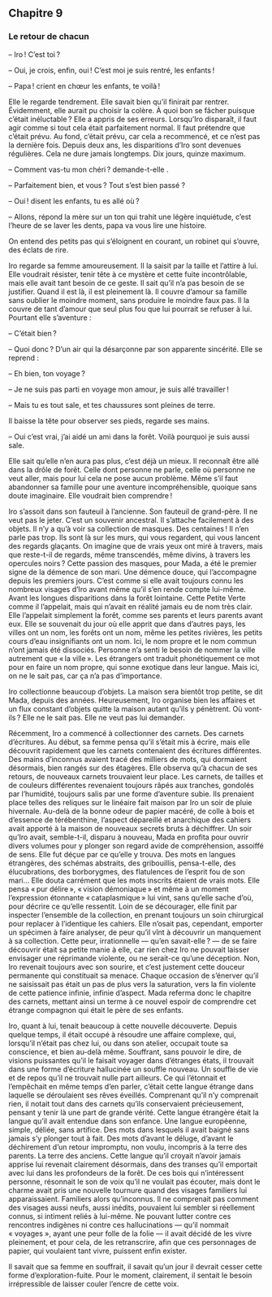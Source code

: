 
<Nav />

## Chapitre 9  
### Le retour de chacun

– Iro ! C’est toi ?

– Oui, je crois, enfin, oui ! C’est moi je suis rentré, les enfants !

– Papa ! crient en chœur les enfants, te voilà !

Elle le regarde tendrement. Elle savait bien qu’il finirait par rentrer. Évidemment, elle aurait pu choisir la colère. À quoi bon se fâcher puisque c’était inéluctable ? Elle a appris de ses erreurs. Lorsqu’Iro disparaît, il faut agir comme si tout cela était parfaitement normal. Il faut prétendre que c’était prévu. Au fond, c’était prévu, car cela a recommencé, et ce n’est pas la dernière fois. Depuis deux ans, les disparitions d’Iro sont devenues régulières. Cela ne dure jamais longtemps. Dix jours, quinze maximum. 

– Comment vas-tu mon chéri ? demande-t-elle .

– Parfaitement bien, et vous ? Tout s’est bien passé ?

– Oui ! disent les enfants, tu es allé où ?

– Allons, répond la mère sur un ton qui trahit une légère inquiétude, c’est l’heure de se laver les dents, papa va vous lire une histoire. 

On entend des petits pas qui s’éloignent en courant, un robinet qui s’ouvre, des éclats de rire. 

Iro regarde sa femme amoureusement. Il la saisit par la taille et l’attire à lui. Elle voudrait résister, tenir tête à ce mystère et cette fuite incontrôlable, mais elle avait tant besoin de ce geste. Il sait qu’il n’a pas besoin de se justifier. Quand il est là, il est pleinement là. Il couvre d’amour sa famille sans oublier le moindre moment, sans produire le moindre faux pas. Il la couvre de tant d’amour que seul plus fou que lui pourrait se refuser à lui. Pourtant elle s’aventure :

– C’était bien ?

– Quoi donc ? D’un air qui la désarçonne par son apparente sincérité. Elle se reprend :

– Eh bien, ton voyage ?

– Je ne suis pas parti en voyage mon amour, je suis allé travailler !

– Mais tu es tout sale, et tes chaussures sont pleines de terre. 

Il baisse la tête pour observer ses pieds, regarde ses mains. 

– Oui c’est vrai, j’ai aidé un ami dans la forêt. Voilà pourquoi je suis aussi sale.

Elle sait qu’elle n’en aura pas plus, c’est déjà un mieux. Il reconnaît être allé dans la drôle de forêt. Celle dont personne ne parle, celle où personne ne veut aller, mais pour lui cela ne pose aucun problème. Même s’il faut abandonner sa famille pour une aventure incompréhensible, quoique sans doute imaginaire. Elle voudrait bien comprendre ! 

Iro s’assoit dans son fauteuil à l’ancienne. Son fauteuil de grand-père. Il ne veut pas le jeter. C’est un souvenir ancestral. Il s’attache facilement à des objets. Il n’y a qu’à voir sa collection de masques. Des centaines ! Il n’en parle pas trop. Ils sont là sur les murs, qui vous regardent, qui vous lancent des regards glaçants. On imagine que de vrais yeux ont miré à travers, mais que reste-t-il de regards, même transcendés, même divins, à travers les opercules noirs ? Cette passion des masques, pour Mada, a été le premier signe de la démence de son mari. Une démence douce, qui l’accompagne depuis les premiers jours. C’est comme si elle avait toujours connu les nombreux visages d’Iro avant même qu’il s’en rende compte lui-même. Avant les longues disparitions dans la forêt lointaine. Cette Petite Verte comme il l’appelait, mais qui n’avait en réalité jamais eu de nom très clair. Elle l’appelait simplement la forêt, comme ses parents et leurs parents avant eux. Elle se souvenait du jour où elle apprit que dans d’autres pays, les villes ont un nom, les forêts ont un nom, même les petites rivières, les petits cours d’eau insignifiants ont un nom. Ici, le nom propre et le nom commun n’ont jamais été dissociés. Personne n’a senti le besoin de nommer la ville autrement que « la ville ». Les étrangers ont traduit phonétiquement ce mot pour en faire un nom propre, qui sonne exotique dans leur langue. Mais ici, on ne le sait pas, car ça n’a pas d’importance.

Iro collectionne beaucoup d’objets. La maison sera bientôt trop petite, se dit Mada, depuis des années. Heureusement, Iro organise bien les affaires et un flux constant d’objets quitte la maison autant qu’ils y pénètrent. Où vont-ils ? Elle ne le sait pas. Elle ne veut pas lui demander. 

Récemment, Iro a commencé à collectionner des carnets. Des carnets d’écritures. Au début, sa femme pensa qu’il s’était mis à écrire, mais elle découvrit rapidement que les carnets contenaient des écritures différentes. Des mains d’inconnus avaient tracé des milliers de mots, qui dormaient désormais, bien rangés sur des étagères. Elle observa qu’à chacun de ses retours, de nouveaux carnets trouvaient leur place. Les carnets, de tailles et de couleurs différentes revenaient toujours râpés aux tranches, gondolés par l’humidité, toujours salis par une forme d’aventure subie. Ils prenaient place telles des reliques sur le linéaire fait maison par Iro un soir de pluie hivernale. Au-delà de la bonne odeur de papier macéré, de colle à bois et d’essence de térébenthine, l’aspect dépareillé et anarchique des cahiers avait apporté à la maison de nouveaux secrets bruts à déchiffrer. Un soir qu’Iro avait, semble-t-il, disparu à nouveau, Mada en profita pour ouvrir divers volumes pour y plonger son regard avide de compréhension, assoiffé de sens. Elle fut déçue par ce qu’elle y trouva. Des mots en langues étrangères, des schémas abstraits, des gribouillis, pensa-t-elle, des élucubrations, des borborygmes, des flatulences de l’esprit fou de son mari… Elle douta carrément que les mots inscrits étaient de vrais mots. Elle pensa « pur délire », « vision démoniaque » et même à un moment l’expression étonnante « cataplasmique » lui vint, sans qu’elle sache d’où, pour décrire ce qu’elle ressentit. Loin de se décourager, elle finit par inspecter l’ensemble de la collection, en prenant toujours un soin chirurgical pour replacer à l’identique les cahiers. Elle n’osait pas, cependant, emporter un spécimen à faire analyser, de peur qu’il vînt à découvrir un manquement à sa collection. Cette peur, irrationnelle — qu’en savait-elle ? — de se faire découvrir était sa petite manie à elle, car rien chez Iro ne pouvait laisser envisager une réprimande violente, ou ne serait-ce qu’une déception. Non, Iro revenait toujours avec son sourire, et c’est justement cette douceur permanente qui constituait sa menace. Chaque occasion de s’énerver qu’il ne saisissait pas était un pas de plus vers la saturation, vers la fin violente de cette patience infinie, infinie d’aspect. Mada referma donc le chapitre des carnets, mettant ainsi un terme à ce nouvel espoir de comprendre cet étrange compagnon qui était le père de ses enfants.

Iro, quant à lui, tenait beaucoup à cette nouvelle découverte. Depuis quelque temps, il était occupé à résoudre une affaire complexe, qui, lorsqu’il n’était pas chez lui, ou dans son atelier, occupait toute sa conscience, et bien au-delà même. Souffrant, sans pouvoir le dire, de visions puissantes qu’il le faisait voyager dans d’étranges états, il trouvait dans une forme d’écriture hallucinée un souffle nouveau. Un souffle de vie et de repos qu’il ne trouvait nulle part ailleurs. Ce qui l’étonnait et l’empêchait en même temps d’en parler, c’était cette langue étrange dans laquelle se déroulaient ses rêves éveillés. Comprenant qu’il n’y comprenait rien, il notait tout dans des carnets qu’ils conservaient précieusement, pensant y tenir là une part de grande vérité. Cette langue étrangère était la langue qu’il avait entendue dans son enfance. Une langue européenne, simple, déliée, sans artifice. Des mots dans lesquels il avait baigné sans jamais s’y plonger tout à fait. Des mots d’avant le déluge, d’avant le déchirement d’un retour impromptu, non voulu, incompris à la terre des parents. La terre des anciens. Cette langue qu’il croyait n’avoir jamais apprise lui revenait clairement désormais, dans des transes qu’il emportait avec lui dans les profondeurs de la forêt. De ces bois qui n’intéressent personne, résonnait le son de voix qu’il ne voulait pas écouter, mais dont le charme avait pris une nouvelle tournure quand des visages familiers lui apparaissaient. Familiers alors qu’inconnus. Il ne comprenait pas comment des visages aussi neufs, aussi inédits, pouvaient lui sembler si réellement connus, si intiment reliés à lui-même. Ne pouvant lutter contre ces rencontres indigènes ni contre ces hallucinations — qu’il nommait « voyages », ayant une peur folle de la folie — il avait décidé de les vivre pleinement, et pour cela, de les retranscrire, afin que ces personnages de papier, qui voulaient tant vivre, puissent enfin exister. 

Il savait que sa femme en souffrait, il savait qu’un jour il devrait cesser cette forme d’exploration-fuite. Pour le moment, clairement, il sentait le besoin irrépressible de laisser couler l’encre de cette voix.

